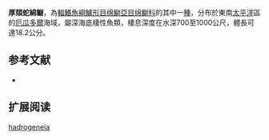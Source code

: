 {{Speciesbox
| name = 厚頦蛇綿鳚
| image = 
| status = NE
| status_system = IUCN3.1
| genus = Lycenchelys
| species = hadrogeneia
| authority = [[Anderson|Anderson]], 1995
| synonyms = 
}}

'''厚頦蛇綿鳚'''，為[[輻鰭魚綱|輻鰭魚綱]][[鱸形目|鱸形目]][[绵鳚亞目|绵鳚亞目]][[绵鳚科|绵鳚科]]的其中一[[種|種]]，分布於東南[[太平洋|太平洋]]區的[[厄瓜多爾|厄瓜多爾]]海域，屬深海底棲性魚類，棲息深度在水深700至1000公尺，體長可達18.2公分。

==参考文献==
*{{FishBase_species|genus=Lycenchelys|species=hadrogeneia|year=2011|month=12}}

== 扩展阅读 ==
{{refbegin}}
{{wikispecies-inline|Lycenchelys hadrogeneia|厚頦蛇綿鳚}}
{{refend}}
{{Taxonbar|from=Q1099173}}

[[Category:蛇綿鳚属|hadrogeneia]]


{{鱸形目小作品}}